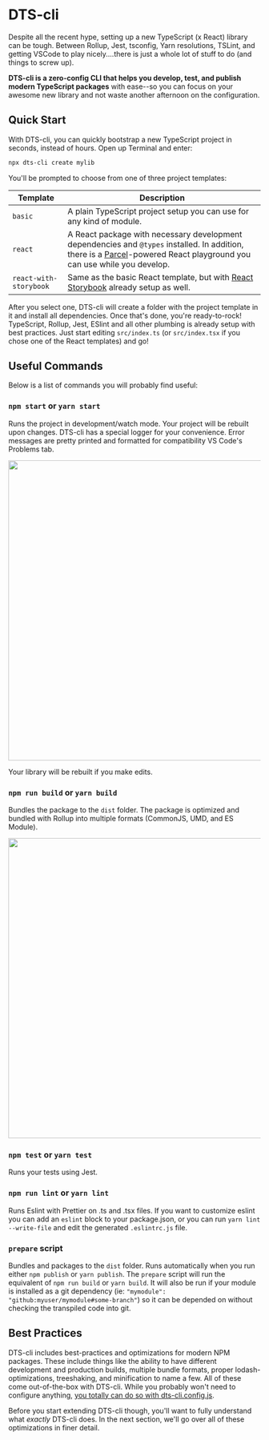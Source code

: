 


# DTS-cli

<Features />

Despite all the recent hype, setting up a new TypeScript (x React)
library can be tough. Between Rollup, Jest, tsconfig, Yarn resolutions,
TSLint, and getting VSCode to play nicely....there is just a whole lot
of stuff to do (and things to screw up).

**DTS-cli is a zero-config CLI that helps you develop, test, and publish
modern TypeScript packages** with ease--so you can focus on your awesome
new library and not waste another afternoon on the configuration.

## Quick Start

With DTS-cli, you can quickly bootstrap a new TypeScript project in seconds, instead of hours. Open up Terminal and enter:

```bash
npx dts-cli create mylib
```

You'll be prompted to choose from one of three project templates:

| Template               | Description                                                                                                                                                                                     |
| ---------------------- | ----------------------------------------------------------------------------------------------------------------------------------------------------------------------------------------------- |
| `basic`                | A plain TypeScript project setup you can use for any kind of module.                                                                                                                            |
| `react`                | A React package with necessary development dependencies and `@types` installed. In addition, there is a [Parcel](https://parceljs.org/)-powered React playground you can use while you develop. |
| `react-with-storybook` | Same as the basic React template, but with [React Storybook](https://storybook.js.org/) already setup as well.                                                                                  |

After you select one, DTS-cli will create a folder with the project template in it and install all dependencies. Once that's done, you're ready-to-rock! TypeScript, Rollup, Jest, ESlint and all other plumbing is already setup with best practices. Just start editing `src/index.ts` (or `src/index.tsx` if you chose one of the React templates) and go!

## Useful Commands

Below is a list of commands you will probably find useful:

### `npm start` or `yarn start`

Runs the project in development/watch mode. Your project will be rebuilt upon changes. DTS-cli has a special logger for your convenience. Error messages are pretty printed and formatted for compatibility VS Code's Problems tab.

<img
  src="https://user-images.githubusercontent.com/4060187/52168303-574d3a00-26f6-11e9-9f3b-71dbec9ebfcb.gif"
  width="600"
/>

Your library will be rebuilt if you make edits.

### `npm run build` or `yarn build`

Bundles the package to the `dist` folder.
The package is optimized and bundled with Rollup into multiple formats (CommonJS, UMD, and ES Module).

<img
  src="https://user-images.githubusercontent.com/4060187/52168322-a98e5b00-26f6-11e9-8cf6-222d716b75ef.gif"
  width="600"
/>

### `npm test` or `yarn test`

Runs your tests using Jest.

### `npm run lint` or `yarn lint`

Runs Eslint with Prettier on .ts and .tsx files.
If you want to customize eslint you can add an `eslint` block to your package.json, or you can run `yarn lint --write-file` and edit the generated `.eslintrc.js` file.

### `prepare` script

Bundles and packages to the `dist` folder.
Runs automatically when you run either `npm publish` or `yarn publish`. The `prepare` script will run the equivalent of `npm run build` or `yarn build`. It will also be run if your module is installed as a git dependency (ie: `"mymodule": "github:myuser/mymodule#some-branch"`) so it can be depended on without checking the transpiled code into git.

## Best Practices

DTS-cli includes best-practices and optimizations for modern NPM packages. These include things like the ability to have different development and production builds, multiple bundle formats, proper lodash-optimizations, treeshaking, and minification to name a few. All of these come out-of-the-box with DTS-cli. While you probably won't need to configure anything, [you totally can do so with dts-cli.config.js](customization).

Before you start extending DTS-cli though, you'll want to fully understand what _exactly_ DTS-cli does. In the next section, we'll go over all of these optimizations in finer detail.
